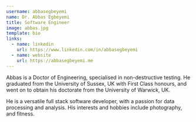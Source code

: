 ```yaml
---
username: abbasegbeyemi
name: Dr. Abbas Egbeyemi
title: Software Engineer
image: abbas.jpg
template: bio
links:
  - name: linkedin
    url: https://www.linkedin.com/in/abbasegbeyemi
  - name: website
    url: https://abbasegbeyemi.me
---
```

Abbas is a Doctor of Engineering, specialised in non-destructive testing. He graduated from the University of Sussex, UK with First Class honours, and went on to obtain his doctorate from the University of Warwick, UK.

He is a versatile full stack software developer, with a passion for data processing and analysis. His interests and hobbies include photography, and fitness.